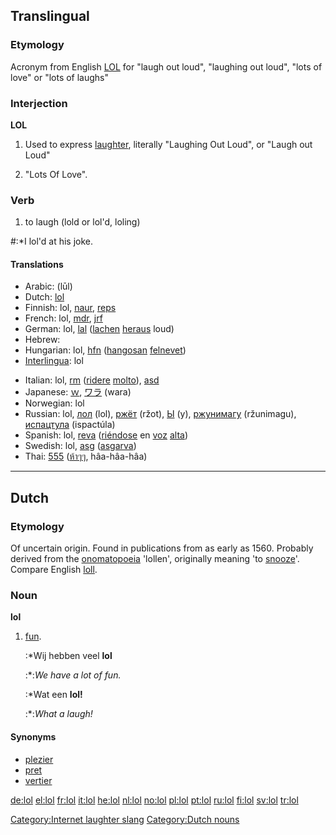{{see|LOL}}
==Translingual==

===Etymology===
Acronym from English [[LOL]] for "laugh out loud", "laughing out loud", "lots of love" or "lots of laughs"

===Interjection===
'''LOL'''

# {{context|internet slang|Text messaging}} Used to express [[laughter]], literally "Laughing Out Loud", or "Laugh out Loud"
# {{context|rare}} "Lots Of Love".

===Verb===
# {{context|internet slang|Text messaging}} to laugh (lold or lol'd, loling)

#:*I lol'd at his joke.

====Translations====
{{trans-top|Used to express laughter.}}
*Arabic: {{Arab|[[لول]]}} (lūl)
*Dutch: [[#Dutch|lol]]
*Finnish: lol, [[naur]], [[reps]]
*French: lol, [[mdr]], [[jrf]]
*German: lol, [[lal]] ([[lachen]] [[heraus]] loud)
*Hebrew: {{he-translation|לול|lol}}
*Hungarian: lol, [[hfn]] ([[hangos|hangosan]] [[nevet|felnevet]])
*[[Interlingua]]: lol
{{trans-mid}}
*Italian: lol, [[rm]] ([[ridere]] [[molto]]), [[asd]]
*Japanese: [[ｗ]], [[ワラ]] (wara)
*Norwegian: lol
*Russian: lol, [[лол]] (lol), [[ржёт]] (ržot), [[Ы]] (y), [[ржунимагу]] (ržunimagu), [[испацтула]] (ispactúla)
*Spanish: lol, [[reva]] ([[riéndose]] en [[voz]] [[alto#Spanish|alta]])
*Swedish: lol, [[asg]] ([[asgarva]])
*Thai: [[555#Thai|555]] ([[ห้า|ห้าๆๆ]], hâa-hâa-hâa)
{{trans-bottom}}

[[Category:Internet laughter slang]]

----

==Dutch==

===Etymology===
Of uncertain origin. Found in publications from as early as 1560. Probably derived from the [[onomatopoeia]] 'lollen', originally meaning 'to [[snooze]]'. Compare English [[loll]].

===Noun===
'''lol''' {{m}}

# [[fun]].
#:*Wij hebben veel '''lol'''
#:*:''We have a lot of fun.''
#:*Wat een '''lol!'''
#:*:''What a laugh!''

====Synonyms====
* [[plezier]]
* [[pret]]
* [[vertier]]

[[Category:Dutch nouns]]

[[de:lol]]
[[el:lol]]
[[fr:lol]]
[[it:lol]]
[[he:lol]]
[[nl:lol]]
[[no:lol]]
[[pl:lol]]
[[pt:lol]]
[[ru:lol]]
[[fi:lol]]
[[sv:lol]]
[[tr:lol]]